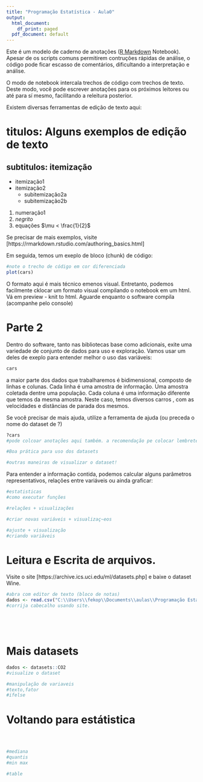 ---
title: "Programação Estatística - Aula0"
output:
  html_document:
    df_print: paged
  pdf_document: default
---

Este é um modelo de caderno de anotações ([R Markdown](http://rmarkdown.rstudio.com) Notebook).
Apesar de os scripts comuns permitirem contruções rápidas de análise, o código pode ficar escasso de comentários, dificultando a interpretação e análise.

O modo de notebook intercala trechos de código com trechos de texto. Deste modo, você pode escrever anotações para os próximos leitores ou até para sí mesmo, facilitando a releitura posterior.

Existem diversas ferramentas de edição de texto aqui:

# titulos: Alguns exemplos de edição de texto

## subtitulos: itemização

* itemização1
* itemização2
  + subitemização2a
  + subitemização2b
1. numeração1
2. *negrito*
3. equações $\mu < \frac{1}{2}$

Se precisar de mais exemplos, visite [https://rmarkdown.rstudio.com/authoring_basics.html]
  
Em seguida, temos um exeplo de bloco (chunk) de código:

```{r plot}
#note o trecho de código em cor diferenciada
plot(cars)
```

O formato aqui é mais técnico emenos visual. Entretanto, podemos facilmente cklocar um formato visual compilando o notebook em um html. Vá em preview - knit to html. Aguarde enquanto o software compila (acompanhe pelo console)


# Parte 2

Dentro do software, tanto nas bibliotecas base como adicionais, exite uma variedade de conjunto de dados para uso e exploração.
Vamos usar um deles de exeplo para entender melhor o uso das variáveis:

```{r cars}
cars
```

a maior parte dos dados que trabalharemos é bidimensional, composto de linhas e colunas.
Cada linha é uma amostra de informação. Uma amostra coletada dentre uma população.
Cada coluna é uma informação diferente que temos da mesma amostra.
Neste caso, temos diversos carros , com as velocidades e distâncias de parada dos mesmos.

Se você precisar de mais ajuda, utilize a ferramenta de ajuda (ou preceda o nome do dataset de ?)
```{r cars.2}
?cars
#pode colcoar anotações aqui também. a recomendação pe colocar lembretes e anotações mais tecnicas, que não cabem no corpo do texto de documento.

#Boa prática para uso dos datasets

#outras maneiras de visualizar o dataset!

```

Para entender a informação contida, podemos calcular alguns parâmetros representativos, relações entre variáveis ou ainda graficar:
```{r cars.3}
#estatisticas
#como executar funções
```

```{r cars.4}
#relações + visualizações

#criar novas variáveis + visualizaç~eos

```


```{r cars.5}
#ajuste + visualização
#criando variáveis
```

# Leitura e Escrita de arquivos.

Visite o site [https://archive.ics.uci.edu/ml/datasets.php] e baixe o dataset Wine.

```{r leitura}
#abra com editor de texto (bloco de notas)
dados <- read.csv("C:\\Users\\fekop\\Documents\\aulas\\Programação Estatística\\wine.data")
#corrija cabecalho usando site.


```

```{r wine.explore}

```


```{r wine.manipulaçao}

```

```{r wine.visualizações}

```

```{r wine.loops}

```


# Mais datasets


```{r co2}
dados <- datasets::CO2
#visualize o dataset
```

```{r co2}
#manipulação de variaveis
#texto,fator
#ifelse
```

# Voltando para estátistica

```{r media}

```

```{r variancia}

```

```{r correlacao}

```

```{r naoparametricas}
#mediana
#quantis
#min max
```

```{r t.contingencia}
#table
```

```{r amostragem.vn}

```



